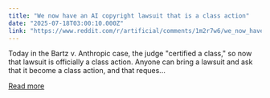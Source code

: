 ```yaml
---
title: "We now have an AI copyright lawsuit that is a class action"
date: "2025-07-18T03:00:10.000Z"
link: "https://www.reddit.com/r/artificial/comments/1m2r7w6/we_now_have_an_ai_copyright_lawsuit_that_is_a/"
---
```


Today in the Bartz v. Anthropic case, the judge "certified a class," so now that lawsuit is officially a class action. Anyone can bring a lawsuit and ask that it become a class action, and that reques...

[Read more](https://www.reddit.com/r/artificial/comments/1m2r7w6/we_now_have_an_ai_copyright_lawsuit_that_is_a/)
